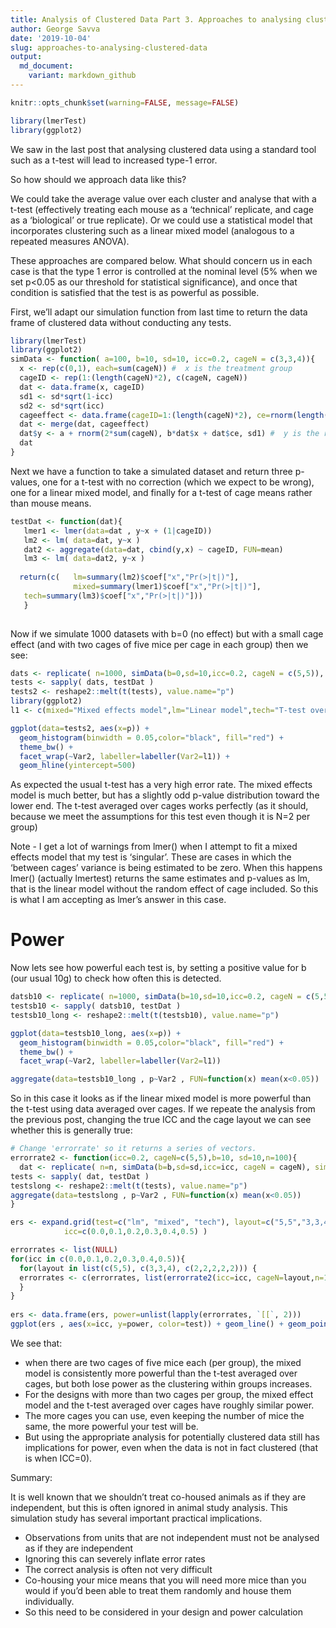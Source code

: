 ```yaml
---
title: Analysis of Clustered Data Part 3. Approaches to analysing clustered data
author: George Savva
date: '2019-10-04'
slug: approaches-to-analysing-clustered-data
output: 
  md_document:
    variant: markdown_github
---
```


```r
knitr::opts_chunk$set(warning=FALSE, message=FALSE)
```

``` r

library(lmerTest)
library(ggplot2)


```

We saw in the last post that analysing clustered data using a standard tool such as a t-test will lead to increased type-1 error.

So how should we approach data like this?

We could take the average value over each cluster and analyse that with a t-test (effectively treating each mouse as a 'technical' replicate, and cage as a 'biological' or true replicate).  Or we could use a statistical model that incorporates clustering such as a linear mixed model (analogous to a repeated measures ANOVA).

These approaches are compared below.  What should concern us in each case is that the type 1 error is controlled at the nominal level (5% when we set p<0.05 as our threshold for statistical significance), and once that condition is satisfied that the test is as powerful as possible.

First, we'll adapt our simulation function from last time to return the data frame of clustered data without conducting any tests.

``` r
library(lmerTest)
library(ggplot2)
simData <- function( a=100, b=10, sd=10, icc=0.2, cageN = c(3,3,4)){
  x <- rep(c(0,1), each=sum(cageN)) #  x is the treatment group
  cageID <- rep(1:(length(cageN)*2), c(cageN, cageN))
  dat <- data.frame(x, cageID)
  sd1 <- sd*sqrt(1-icc)
  sd2 <- sd*sqrt(icc)
  cageeffect <- data.frame(cageID=1:(length(cageN)*2), ce=rnorm(length(cageN)*2, 0, sd2))
  dat <- merge(dat, cageeffect)
  dat$y <- a + rnorm(2*sum(cageN), b*dat$x + dat$ce, sd1) #  y is the response
  dat
}

```


Next we have a function to take a simulated dataset and return three p-values, one for a t-test with no correction (which we expect to be wrong), one for a linear mixed model, and finally for a t-test of cage means rather than mouse means.

``` r

testDat <- function(dat){
   lmer1 <- lmer(data=dat , y~x + (1|cageID))
   lm2 <- lm( data=dat, y~x )
   dat2 <- aggregate(data=dat, cbind(y,x) ~ cageID, FUN=mean)
   lm3 <- lm( data=dat2, y~x )
   
  return(c(   lm=summary(lm2)$coef["x","Pr(>|t|)"],
              mixed=summary(lmer1)$coef["x","Pr(>|t|)"],
   tech=summary(lm3)$coef["x","Pr(>|t|)"]))
   }
  

```

Now if we simulate 1000 datasets with b=0 (no effect) but with a small cage effect (and with two cages of five mice per cage in each group) then we see:

``` r


dats <- replicate( n=1000, simData(b=0,sd=10,icc=0.2, cageN = c(5,5)), simplify=FALSE)
tests <- sapply( dats, testDat )
tests2 <- reshape2::melt(t(tests), value.name="p")
library(ggplot2)
l1 <- c(mixed="Mixed effects model",lm="Linear model",tech="T-test over cages")

ggplot(data=tests2, aes(x=p)) + 
  geom_histogram(binwidth = 0.05,color="black", fill="red") + 
  theme_bw() +
  facet_wrap(~Var2, labeller=labeller(Var2=l1)) +  
  geom_hline(yintercept=500)

```

As expected the usual t-test has a very high error rate.  The mixed effects model is much better, but has a slightly odd p-value distribution toward the lower end.  The t-test averaged over cages works perfectly (as it should, because we meet the assumptions for this test even though it is N=2 per group)

Note - I get a lot of warnings from lmer() when I attempt to fit a mixed effects model that my test is 'singular'.  These are cases in which the 'between cages' variance is being estimated to be zero.  When this happens lmer() (actually lmertest) returns the same estimates and p-values as lm, that is the linear model without the random effect of cage included.  So this is what I am accepting as lmer's answer in this case.

# Power

Now lets see how powerful each test is, by setting a positive value for b (our usual 10g) to check how often this is detected. 

``` r

datsb10 <- replicate( n=1000, simData(b=10,sd=10,icc=0.2, cageN = c(5,5)), simplify = FALSE)
testsb10 <- sapply( datsb10, testDat )
testsb10_long <- reshape2::melt(t(testsb10), value.name="p")

ggplot(data=testsb10_long, aes(x=p)) + 
  geom_histogram(binwidth = 0.05,color="black", fill="red") + 
  theme_bw() +
  facet_wrap(~Var2, labeller=labeller(Var2=l1))

aggregate(data=testsb10_long , p~Var2 , FUN=function(x) mean(x<0.05))

```

So in this case it looks as if the linear mixed model is more powerful than the t-test using data averaged over cages.  If we repeate the analysis from the previous post, changing the true ICC and the cage layout we can see whether this is generally true:

``` r
# Change 'errorrate' so it returns a series of vectors.
errorrate2 <- function(icc=0.2, cageN=c(5,5),b=10, sd=10,n=100){
  dat <- replicate( n=n, simData(b=b,sd=sd,icc=icc, cageN = cageN), simplify = FALSE)
tests <- sapply( dat, testDat )
testslong <- reshape2::melt(t(tests), value.name="p")
aggregate(data=testslong , p~Var2 , FUN=function(x) mean(x<0.05))
}  

ers <- expand.grid(test=c("lm", "mixed", "tech"), layout=c("5,5","3,3,4","2,2,2,2,2"),
            icc=c(0.0,0.1,0.2,0.3,0.4,0.5) )

errorrates <- list(NULL)
for(icc in c(0.0,0.1,0.2,0.3,0.4,0.5)){
  for(layout in list(c(5,5), c(3,3,4), c(2,2,2,2,2))) {
  errorrates <- c(errorrates, list(errorrate2(icc=icc, cageN=layout,n=1000)))
  }
}
  
ers <- data.frame(ers, power=unlist(lapply(errorrates, `[[`, 2)))
ggplot(ers , aes(x=icc, y=power, color=test)) + geom_line() + geom_point() + facet_wrap(~layout)

``` 

We see that:

* when there are two cages of five mice each (per group), the mixed model is consistently more powerful than the t-test averaged over cages, but both lose power as the clustering within groups increases.  
* For the designs with more than two cages per group, the mixed effect model and the t-test averaged over cages have roughly similar power.
* The more cages you can use, even keeping the number of mice the same, the more powerful your test will be.  
* But using the appropriate analysis for potentially clustered data still has implications for power, even when the data is not in fact clustered (that is when ICC=0).

Summary:

It is well known that we shouldn't treat co-housed animals as if they are independent, but this is often ignored in animal study analysis.    This simulation study has several important practical implications.

* Observations from units that are not independent must not be analysed as if they are independent
* Ignoring this can severely inflate error rates
* The correct analysis is often not very difficult
* Co-housing your mice means that you will need more mice than you would if you'd been able to treat them randomly and house them individually.
* So this need to be considered in your design and power calculation

